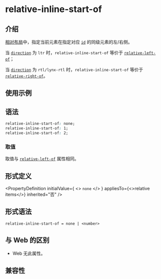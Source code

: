 # relative-inline-start-of

## 介绍

[相对布局](guide/ui/layout/relative-layout.mdx)中，指定当前元素在指定对应 [`id`](./relative-id.mdx) 的同级元素的左/右侧。

当 [`direction`](./direction.mdx) 为 `ltr` 时，`relative-inline-start-of` 等价于 [`relative-left-of`](./relative-left-of.mdx)；

当 [`direction`](./direction.mdx) 为 `rtl/lynx-rtl` 时，`relative-inline-start-of` 等价于 [`relative-right-of`](./relative-right-of.mdx)。

## 使用示例


<Go
  example="css-api"
  entry="src/relative-inline-start-of"
  defaultFile="src/relative-inline-start-of/App.tsx"
  img="/assets/doc/css/relative-inline-start-of.png"
  defaultEntryFile="dist/relative-inline-start-of.lynx.bundle"
  entry="src/relative-inline-start-of"
/>

## 语法

```css
relative-inline-start-of: none;
relative-inline-start-of: 1;
relative-inline-start-of: 2;
```

### 取值

取值与 [`relative-left-of`](./relative-left-of) 属性相同。

## 形式定义


<PropertyDefinition
  initialValue={
    <>
      <code>none</code>
    </>
  }
  appliesTo={<>relative items</>}
  inherited="否"
/>

## 形式语法

```
relative-inline-start-of = none | <number>
```

## 与 Web 的区别

- Web 无此属性。

## 兼容性


<LegacyCompatTable metadata="css/properties/relative-inline-start-of" />
